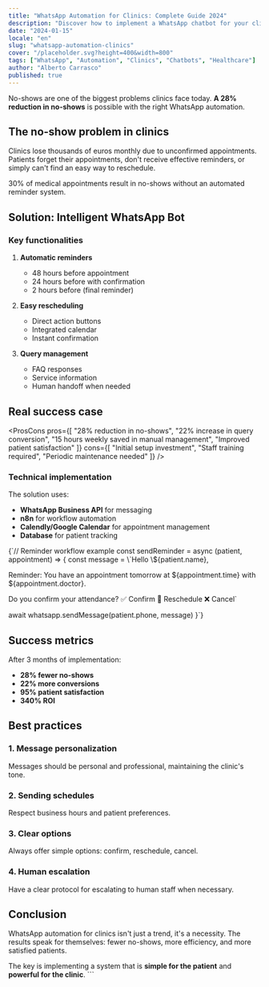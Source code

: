 ```yaml
---
title: "WhatsApp Automation for Clinics: Complete Guide 2024"
description: "Discover how to implement a WhatsApp chatbot for your clinic and reduce no-shows by up to 28%. Includes real cases and best practices."
date: "2024-01-15"
locale: "en"
slug: "whatsapp-automation-clinics"
cover: "/placeholder.svg?height=400&width=800"
tags: ["WhatsApp", "Automation", "Clinics", "Chatbots", "Healthcare"]
author: "Alberto Carrasco"
published: true
---
```


No-shows are one of the biggest problems clinics face today. **A 28% reduction in no-shows** is possible with the right WhatsApp automation.

## The no-show problem in clinics

Clinics lose thousands of euros monthly due to unconfirmed appointments. Patients forget their appointments, don't receive effective reminders, or simply can't find an easy way to reschedule.

<Callout type="warning" title="Important fact">
30% of medical appointments result in no-shows without an automated reminder system.
</Callout>

## Solution: Intelligent WhatsApp Bot

### Key functionalities

1. **Automatic reminders**
   - 48 hours before appointment
   - 24 hours before with confirmation
   - 2 hours before (final reminder)

2. **Easy rescheduling**
   - Direct action buttons
   - Integrated calendar
   - Instant confirmation

3. **Query management**
   - FAQ responses
   - Service information
   - Human handoff when needed

## Real success case

<ProsCons 
  pros={[
    "28% reduction in no-shows",
    "22% increase in query conversion",
    "15 hours weekly saved in manual management",
    "Improved patient satisfaction"
  ]}
  cons={[
    "Initial setup investment",
    "Staff training required",
    "Periodic maintenance needed"
  ]}
/>

### Technical implementation

The solution uses:

- **WhatsApp Business API** for messaging
- **n8n** for workflow automation
- **Calendly/Google Calendar** for appointment management
- **Database** for patient tracking

<CodeBlock language="javascript">
{`// Reminder workflow example
const sendReminder = async (patient, appointment) => {
  const message = \`Hello \${patient.name}, 
  
Reminder: You have an appointment tomorrow at \${appointment.time} 
with \${appointment.doctor}.

Do you confirm your attendance?
✅ Confirm
📅 Reschedule
❌ Cancel\`

  await whatsapp.sendMessage(patient.phone, message)
}`}
</CodeBlock>

## Success metrics

After 3 months of implementation:

- **28% fewer no-shows**
- **22% more conversions**
- **95% patient satisfaction**
- **340% ROI**

<CTAInline 
  text="Want to implement a similar system in your clinic?" 
  href="#contact" 
/>

## Best practices

### 1. Message personalization
Messages should be personal and professional, maintaining the clinic's tone.

### 2. Sending schedules
Respect business hours and patient preferences.

### 3. Clear options
Always offer simple options: confirm, reschedule, cancel.

### 4. Human escalation
Have a clear protocol for escalating to human staff when necessary.

## Conclusion

WhatsApp automation for clinics isn't just a trend, it's a necessity. The results speak for themselves: fewer no-shows, more efficiency, and more satisfied patients.

The key is implementing a system that is **simple for the patient** and **powerful for the clinic**.
\`\`\`
